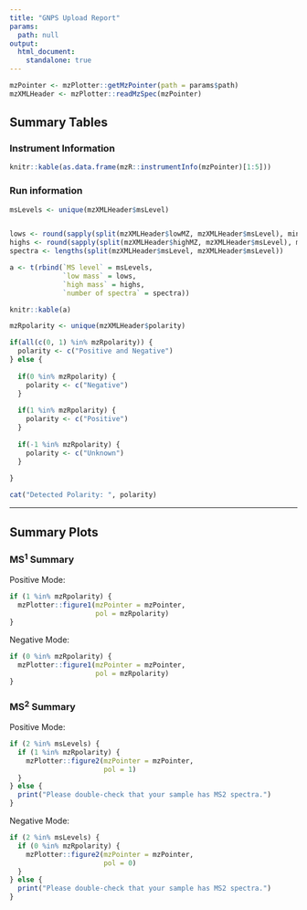 ```yaml
---
title: "GNPS Upload Report"
params:
  path: null
output:
  html_document: 
    standalone: true
---
```



```r
mzPointer <- mzPlotter::getMzPointer(path = params$path)
mzXMLHeader <- mzPlotter::readMzSpec(mzPointer)
```


## Summary Tables{.tabset .tabset-fade .tabset-pills}

### Instrument Information
```r
knitr::kable(as.data.frame(mzR::instrumentInfo(mzPointer)[1:5]))
```

### Run information
```r
msLevels <- unique(mzXMLHeader$msLevel)


lows <- round(sapply(split(mzXMLHeader$lowMZ, mzXMLHeader$msLevel), min), 1)
highs <- round(sapply(split(mzXMLHeader$highMZ, mzXMLHeader$msLevel), max), 1)
spectra <- lengths(split(mzXMLHeader$msLevel, mzXMLHeader$msLevel))

a <- t(rbind(`MS level` = msLevels,
             `low mass` = lows,
             `high mass` = highs,
             `number of spectra` = spectra))

knitr::kable(a)
```


```r
mzRpolarity <- unique(mzXMLHeader$polarity)

if(all(c(0, 1) %in% mzRpolarity)) {
  polarity <- c("Positive and Negative")
} else { 
  
  if(0 %in% mzRpolarity) {
    polarity <- c("Negative")
  }
  
  if(1 %in% mzRpolarity) {
    polarity <- c("Positive")
  }
  
  if(-1 %in% mzRpolarity) {
    polarity <- c("Unknown")
  }
  
}

cat("Detected Polarity: ", polarity)

```

___

## Summary Plots {.tabset .tabset-fade .tabset-pills}

### MS^1^ Summary
Positive Mode:
```r
if (1 %in% mzRpolarity) {
  mzPlotter::figure1(mzPointer = mzPointer,
                     pol = mzRpolarity)
}
```

Negative Mode:
```r
if (0 %in% mzRpolarity) {
  mzPlotter::figure1(mzPointer = mzPointer,
                     pol = mzRpolarity)
} 

```


### MS^2^ Summary

Positive Mode:
```r
if (2 %in% msLevels) {
  if (1 %in% mzRpolarity) {
    mzPlotter::figure2(mzPointer = mzPointer,
                       pol = 1)
  }
} else {
  print("Please double-check that your sample has MS2 spectra.")
}
```

Negative Mode:
```r
if (2 %in% msLevels) {
  if (0 %in% mzRpolarity) {
    mzPlotter::figure2(mzPointer = mzPointer,
                       pol = 0)
  }
} else {
  print("Please double-check that your sample has MS2 spectra.")
}
```

